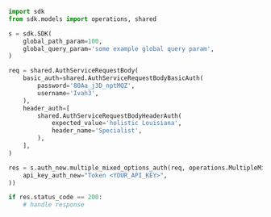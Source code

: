 ```python showLineNumbers copy filename="Multiple Mixed Options Auth usage example"
import sdk
from sdk.models import operations, shared

s = sdk.SDK(
    global_path_param=100,
    global_query_param='some example global query param',
)

req = shared.AuthServiceRequestBody(
    basic_auth=shared.AuthServiceRequestBodyBasicAuth(
        password='80Aa_j3D_nptMQZ',
        username='Ivah3',
    ),
    header_auth=[
        shared.AuthServiceRequestBodyHeaderAuth(
            expected_value='holistic Louisiana',
            header_name='Specialist',
        ),
    ],
)

res = s.auth_new.multiple_mixed_options_auth(req, operations.MultipleMixedOptionsAuthSecurity(
    api_key_auth_new="Token <YOUR_API_KEY>",
))

if res.status_code == 200:
    # handle response
```
